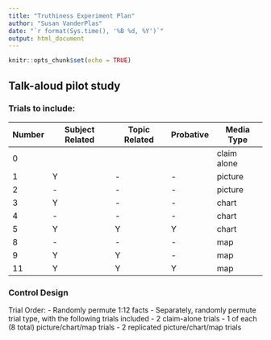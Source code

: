 ```yaml
---
title: "Truthiness Experiment Plan"
author: "Susan VanderPlas"
date: "`r format(Sys.time(), '%B %d, %Y')`"
output: html_document
---
```


```r
knitr::opts_chunk$set(echo = TRUE)
```

## Talk-aloud pilot study

### Trials to include:

Number | Subject Related | Topic Related | Probative | Media Type
------ | --------------- | ------------- | --------- | ----------
0 |   |   |   | claim alone
1 | Y | - | - | picture
2 | - | - | - | picture
3 | Y | - | - | chart
4 | - | - | - | chart
5 | Y | Y | Y | chart
8 | - | - | - | map
9 | Y | Y | - | map
11 | Y | Y | Y | map

### Control Design

Trial Order: 
- Randomly permute 1:12 facts
- Separately, randomly permute trial type, with the following trials included
    - 2 claim-alone trials
    - 1 of each (8 total) picture/chart/map trials
    - 2 replicated picture/chart/map trials
